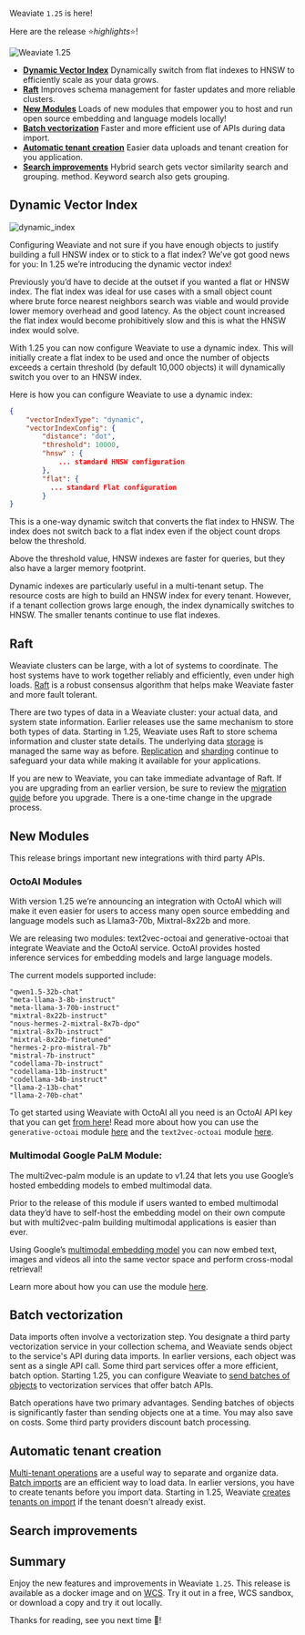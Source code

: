 Weaviate `1.25` is here!

Here are the release ⭐️*highlights*⭐️!

![Weaviate 1.25](./img/hero.png)

- [**Dynamic Vector Index**](/blog/weaviate-1-25-release#dynamic-vector-index) Dynamically switch from flat indexes to HNSW to efficiently scale as your data grows.
- [**Raft**](/blog/weaviate-1-25-release#raft) Improves schema management for faster updates and more reliable clusters. 
- [**New Modules**](/blog/weaviate-1-25-release#new-modules) Loads of new modules that empower you to host and run open source embedding and language models locally!
- [**Batch vectorization**](/blog/weaviate-1-25-release#batch-vectorization) Faster and more efficient use of APIs during data import.
- [**Automatic tenant creation**](/blog/weaviate-1-25-release#automatic-tenant-creatio) Easier data uploads and tenant creation for you application.
- [**Search improvements**](/blog/weaviate-1-25-release#search-improvements) Hybrid search gets vector similarity search and grouping. method. Keyword search also gets grouping.

## Dynamic Vector Index

![dynamic_index](./img/dynamic.png)

Configuring Weaviate and not sure if you have enough objects to justify building a full HNSW index or to stick to a flat index? We’ve got good news for you: In 1.25 we’re introducing the dynamic vector index!

Previously you’d have to decide at the outset if you wanted a flat or HNSW index. The flat index was ideal for use cases with a small object count where brute force nearest neighbors search was viable and would provide lower memory overhead and good latency. As the object count increased the flat index would become prohibitively slow and this is what the HNSW index would solve.

With 1.25 you can now configure Weaviate to use a dynamic index. This will initially create a flat index to be used and once the number of objects exceeds a certain threshold (by default 10,000 objects) it will dynamically switch you over to an HNSW index. 

Here is how you can configure Weaviate to use a dynamic index:

```json
{
	"vectorIndexType": "dynamic",
	"vectorIndexConfig": {
		"distance": "dot",
		"threshold": 10000,
		"hnsw" : {
			... standard HNSW configuration
		},
		"flat": {
		  ... standard Flat configuration
		}
}
```

This is a one-way dynamic switch that converts the flat index to HNSW. The index does not switch back to a flat index even if the object count drops below the threshold.

Above the threshold value, HNSW indexes are faster for queries, but they also have a larger memory footprint.

Dynamic indexes are particularly useful in a multi-tenant setup. The resource costs are high to build an HNSW index for every tenant. However, if a tenant collection grows large enough, the index dynamically switches to HNSW. The smaller tenants continue to use flat indexes.

## Raft

Weaviate clusters can be large, with a lot of systems to coordinate. The host systems have to work together reliably and efficiently, even under high loads. [Raft](https://raft.github.io/) is a robust consensus algorithm that helps make Weaviate faster and more fault tolerant. 

There are two types of data in a Weaviate cluster: your actual data, and system state information. Earlier releases use the same mechanism to store both types of data. Starting in 1.25, Weaviate uses Raft to store schema information and cluster state details. The underlying data [storage](/developers/weaviate/concepts/storage) is managed the same way as before. [Replication](/developers/weaviate/concepts/replication-architecture) and [sharding](/developers/weaviate/concepts/cluster) continue to safeguard your data while making it available for your applications.

If you are new to Weaviate, you can take immediate advantage of Raft. If you are upgrading from an earlier version, be sure to review the [migration guide](/developers/weaviate/more-resources/migration/weaviate-1-25) before you upgrade. There is a one-time change in the upgrade process. 

## New Modules

This release brings important new integrations with third party APIs.

### OctoAI Modules

With version 1.25 we’re announcing an integration with OctoAI which will make it even easier for users to access many open source embedding and language models such as Llama3-70b, Mixtral-8x22b and more. 

We are releasing two modules: text2vec-octoai and generative-octoai that integrate Weaviate and the OctoAI service. OctoAI provides hosted inference services for embedding models and large language models.

The current models supported include:

	"qwen1.5-32b-chat"
	"meta-llama-3-8b-instruct"
	"meta-llama-3-70b-instruct"
	"mixtral-8x22b-instruct"
	"nous-hermes-2-mixtral-8x7b-dpo"
	"mixtral-8x7b-instruct"
	"mixtral-8x22b-finetuned"
	"hermes-2-pro-mistral-7b"
	"mistral-7b-instruct"
	"codellama-7b-instruct"
	"codellama-13b-instruct"
	"codellama-34b-instruct"
	"llama-2-13b-chat"
	"llama-2-70b-chat"

To get started using Weaviate with OctoAI all you need is an OctoAI API key that you can get [from here](https://octo.ai/)! Read more about how you can use the `generative-octoai` module [here](/add/link/here) and the `text2vec-octoai` module [here](/add/link/here).

### Multimodal Google PaLM Module:

The multi2vec-palm module is an update to v1.24 that lets you use Google’s hosted embedding models to embed multimodal data.

Prior to the release of this module if users wanted to embed multimodal data they’d have to self-host the embedding model on their own compute but with multi2vec-palm building multimodal applications is easier than ever. 

Using Google’s [multimodal embedding model](https://cloud.google.com/vertex-ai/generative-ai/docs/embeddings/get-multimodal-embeddings) you can now embed text, images and videos all into the same vector space and perform cross-modal retrieval!

Learn more about how you can use the module [here](/developers/weaviate/modules/retriever-vectorizer-modules/multi2vec-palm).

## Batch vectorization

Data imports often involve a vectorization step. You designate a third party vectorization service in your collection schema, and Weaviate sends object to the service's API during data imports. In earlier versions, each object was sent as a single API call. Some third part services offer a more efficient, batch option. Starting 1.25, you can configure Weaviate to [send batches of objects](developers/weaviate/manage-data/import#batch-vectorization) to vectorization services that offer batch APIs.

Batch operations have two primary advantages. Sending batches of objects is significantly faster than sending objects one at a time. You may also save on costs. Some third party providers discount batch processing.

## Automatic tenant creation

[Multi-tenant operations](/developers/weaviate/manage-data/multi-tenancy) are a useful way to separate and organize data. [Batch imports](/developers/weaviate/manage-data/import) are an efficient way to load data. In earlier versions, you have to create tenants before you import data. Starting in 1.25, Weaviate [creates tenants on import](/developers/weaviate/manage-data/multi-tenancy#automatically-add-new-tenants) if the tenant doesn't already exist.

## Search improvements

## Summary

Enjoy the new features and improvements in Weaviate `1.25`. This release is available as a docker image and on [WCS](https://console.weaviate.cloud/). Try it out in a free, WCS sandbox, or download a copy and try it out locally.

Thanks for reading, see you next time 👋!
